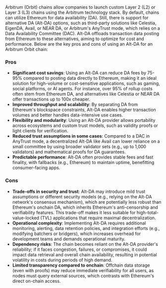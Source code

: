 Arbitrum (Orbit) chains allow companies to launch custom Layer 2 (L2) or Layer 3 (L3) chains using the Arbitrum technology stack. By default, chains can utilize Ethereum for data availability (DA). Still, there is support for alternative DA (Alt-DA) options, such as third-party solutions like Celestia, EigenDA, Avail, or NEAR DA, or Arbitrum's AnyTrust mode, which relies on a Data Availability Committee (DAC). Alt-DA offloads transaction data posting from Ethereum to these alternatives, aiming to optimize for cost and performance. Below are the key pros and cons of using an Alt-DA for an Arbitrum Orbit chain:

### Pros

- **Significant cost savings**: Using an Alt-DA can reduce DA fees by 75-95% compared to posting data directly to Ethereum, making it an ideal solution for high-volume or cost-sensitive applications, such as gaming, social platforms, or AI agents. For instance, over 95% of rollup costs often stem from Ethereum DA, and alternatives like Celestia or NEAR DA offer transactions up to 100x cheaper.
- **Improved throughput and scalability**: By separating DA from Ethereum's blockspace constraints, Alt-DA enables higher transaction volumes and better handles data-intensive use cases.
- **Flexibility and modularity**: Using an Alt-DA provider allows portability across ecosystems and custom trust models, such as validity proofs or light clients for verification.
- **Reduced trust assumptions in some cases**: Compared to a DAC in AnyTrust mode, a decentralized Alt-DA like Avail can lower reliance on a small committee by using broader validator sets (e.g., up to 1,000 validators) and mathematical proofs for DA guarantees.
- **Predictable performance**: Alt-DA often provides stable fees and fast finality, with fallbacks (e.g., Ethereum) to maintain uptime, benefitting consumer-facing apps.

### Cons

- **Trade-offs in security and trust**: Alt-DA may introduce mild trust assumptions or different security models (e.g., relying on the Alt-DA network's consensus mechanism), which are potentially less robust than Ethereum's onchain DA, which inherits Ethereum's anti-censorship and verifiability features. This trade-off makes it less suitable for high-total-value-locked (TVL) applications that require maximal decentralization.
- **Operational complexity**: Implementing Alt-DA requires additional monitoring, alerting, data retention policies, and integration efforts (e.g., modifying batchers or bridgers), which increases overhead for development teams and demands operational maturity.
- **Dependency risks**: The chain becomes reliant on the Alt-DA provider's reliability; if it faces congestion, failures, or compromises, it could impact data retrieval and overall chain availability, resulting in potential volatility in costs during periods of high demand.
- **Limited transparency compared to onchain**: Offchain data storage (even with proofs) may reduce immediate verifiability for all users, as nodes must query external sources, which contrasts with Ethereum's direct on-chain access.
